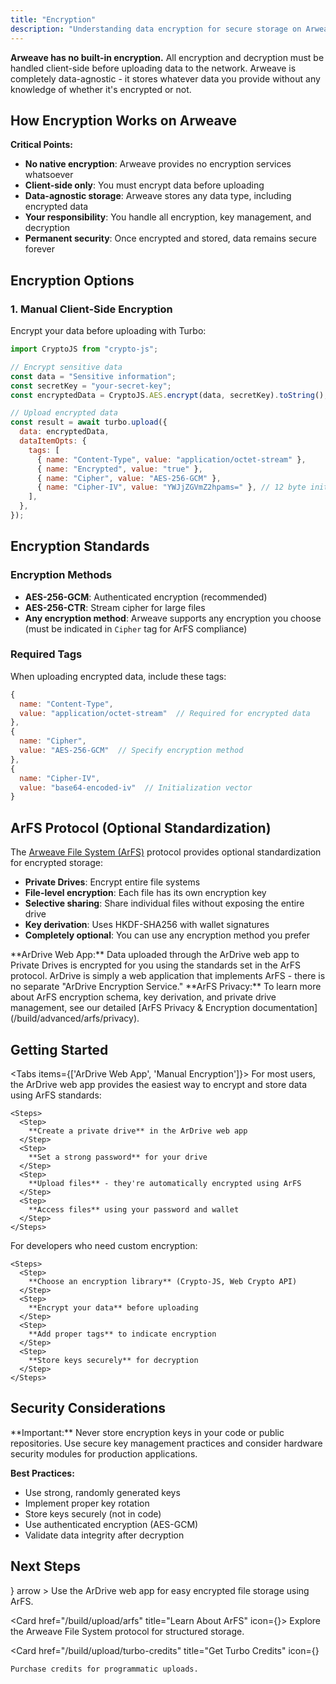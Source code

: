 ```yaml
---
title: "Encryption"
description: "Understanding data encryption for secure storage on Arweave"
---
```


**Arweave has no built-in encryption.** All encryption and decryption must be handled client-side before uploading data to the network. Arweave is completely data-agnostic - it stores whatever data you provide without any knowledge of whether it's encrypted or not.

## How Encryption Works on Arweave

**Critical Points:**

- **No native encryption**: Arweave provides no encryption services whatsoever
- **Client-side only**: You must encrypt data before uploading
- **Data-agnostic storage**: Arweave stores any data type, including encrypted data
- **Your responsibility**: You handle all encryption, key management, and decryption
- **Permanent security**: Once encrypted and stored, data remains secure forever

## Encryption Options

### 1. Manual Client-Side Encryption

Encrypt your data before uploading with Turbo:

```js
import CryptoJS from "crypto-js";

// Encrypt sensitive data
const data = "Sensitive information";
const secretKey = "your-secret-key";
const encryptedData = CryptoJS.AES.encrypt(data, secretKey).toString();

// Upload encrypted data
const result = await turbo.upload({
  data: encryptedData,
  dataItemOpts: {
    tags: [
      { name: "Content-Type", value: "application/octet-stream" },
      { name: "Encrypted", value: "true" },
      { name: "Cipher", value: "AES-256-GCM" },
      { name: "Cipher-IV", value: "YWJjZGVmZ2hpams=" }, // 12 byte initialization vector as Base64
    ],
  },
});
```

## Encryption Standards

### Encryption Methods

- **AES-256-GCM**: Authenticated encryption (recommended)
- **AES-256-CTR**: Stream cipher for large files
- **Any encryption method**: Arweave supports any encryption you choose (must be indicated in `Cipher` tag for ArFS compliance)

### Required Tags

When uploading encrypted data, include these tags:

```js
{
  name: "Content-Type",
  value: "application/octet-stream"  // Required for encrypted data
},
{
  name: "Cipher",
  value: "AES-256-GCM"  // Specify encryption method
},
{
  name: "Cipher-IV",
  value: "base64-encoded-iv"  // Initialization vector
}
```

## ArFS Protocol (Optional Standardization)

The [Arweave File System (ArFS)](/build/upload/arfs) protocol provides optional standardization for encrypted storage:

- **Private Drives**: Encrypt entire file systems
- **File-level encryption**: Each file has its own encryption key
- **Selective sharing**: Share individual files without exposing the entire drive
- **Key derivation**: Uses HKDF-SHA256 with wallet signatures
- **Completely optional**: You can use any encryption method you prefer

<Callout type="info">
  **ArDrive Web App:** Data uploaded through the ArDrive web app to Private
  Drives is encrypted for you using the standards set in the ArFS protocol.
  ArDrive is simply a web application that implements ArFS - there is no
  separate "ArDrive Encryption Service."
</Callout>

<Callout type="info">
  **ArFS Privacy:** To learn more about ArFS encryption schema, key derivation,
  and private drive management, see our detailed [ArFS Privacy & Encryption
  documentation](/build/advanced/arfs/privacy).
</Callout>

## Getting Started

<Tabs items={['ArDrive Web App', 'Manual Encryption']}>
  <Tab value="ArDrive Web App">
    For most users, the ArDrive web app provides the easiest way to encrypt and store data using ArFS standards:

    <Steps>
      <Step>
        **Create a private drive** in the ArDrive web app
      </Step>
      <Step>
        **Set a strong password** for your drive
      </Step>
      <Step>
        **Upload files** - they're automatically encrypted using ArFS
      </Step>
      <Step>
        **Access files** using your password and wallet
      </Step>
    </Steps>

  </Tab>

  <Tab value="Manual Encryption">
    For developers who need custom encryption:

    <Steps>
      <Step>
        **Choose an encryption library** (Crypto-JS, Web Crypto API)
      </Step>
      <Step>
        **Encrypt your data** before uploading
      </Step>
      <Step>
        **Add proper tags** to indicate encryption
      </Step>
      <Step>
        **Store keys securely** for decryption
      </Step>
    </Steps>

  </Tab>
</Tabs>

## Security Considerations

<Callout type="warning">
  **Important:** Never store encryption keys in your code or public
  repositories. Use secure key management practices and consider hardware
  security modules for production applications.
</Callout>

**Best Practices:**

- Use strong, randomly generated keys
- Implement proper key rotation
- Store keys securely (not in code)
- Use authenticated encryption (AES-GCM)
- Validate data integrity after decryption

## Next Steps

<Cards>
  <Card 
    href="https://ardrive.io" 
    title="Try ArDrive Web App"
    icon={<Upload />}
    arrow
  >
    Use the ArDrive web app for easy encrypted file storage using ArFS.
  </Card>

<Card href="/build/upload/arfs" title="Learn About ArFS" icon={<FolderOpen />}>
  Explore the Arweave File System protocol for structured storage.
</Card>

  <Card 
    href="/build/upload/turbo-credits" 
    title="Get Turbo Credits"
    icon={<CreditCard />}
  >
    Purchase credits for programmatic uploads.
  </Card>
</Cards>
